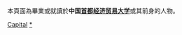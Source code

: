 {{Catnav|頁面分類|人物|校友|大學校友|中國大學校友|中華人民共和國大學校友}}

本頁面為畢業或就讀於'''中国[[首都经济贸易大学|首都经济贸易大学]]'''或其前身的人物。

[[Category:北京高校校友|Capital]]
[[Category:首都经济贸易大学|*]]